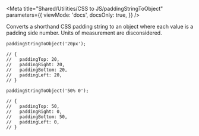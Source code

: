 

<Meta
  title="Shared/Utilities/CSS to JS/paddingStringToObject"
  parameters={{
    viewMode: 'docs',
    docsOnly: true,
  }}
/>

<UtilitiesHeader />

<Title type="h3">
  <code>paddingStringToObject()</code>
</Title>

<p>
  Converts a shorthand CSS padding string to an object where each value is a
  padding side number. Units of measurement are disconsidered.
</p>

```tsx
paddingStringToObject('20px');

// {
//   paddingTop: 20,
//   paddingRight: 20,
//   paddingBottom: 20,
//   paddingLeft: 20,
// }

paddingStringToObject('50% 0');

// {
//   paddingTop: 50,
//   paddingRight: 0,
//   paddingBottom: 50,
//   paddingLeft: 0,
// }
```
